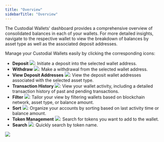 ```yaml
---
title: "Overview"
sidebarTitle: "Overview"
---
```


The Custodial Wallets' dashboard provides a comprehensive overview of consolidated balances in each of your wallets. For more detailed insights, navigate to the respective wallet to view the breakdown of balances by asset type as well as the associated deposit addresses.

Manage your Custodial Wallets easily by clicking the corresponding icons:

- **Deposit** <img src="/en/images/custodial-wallet/deposit-icon.png" className="icon"/>: Initiate a deposit into the selected wallet address.
- **Withdraw** <img src="/en/images/custodial-wallet/withdraw-icon.png" className="icon"/>: Make a withdrawal from the selected wallet address.
- **View Deposit Addresses** <img src="/en/images/custodial-wallet/view-deposit-address.png" className="icon"/>: View the deposit wallet addresses associated with the selected asset type.
- **Transaction History** <img src="/en/images/custodial-wallet/transaction-history.png" className="icon"/>: View your wallet activity, including a detailed transaction history of past and pending transactions.
- **Filter** <img src="/en/images/custodial-wallet/filter.png" className="icon"/>: Tailor your view by filtering wallets based on blockchain network, asset type, or balance amount.
- **Sort** <img src="/en/images/custodial-wallet/sort.png" className="icon"/>: Organize your accounts by sorting based on last activity time or balance amount.
- **Token Management** <img src="/en/images/common/icon_token_management.svg" className="icon"/>: Search for tokens you want to add to the wallet.
- **Search** <img src="/en/images/custodial-wallet/search.svg" className="icon"/>: Quickly search by token name.

<img src="/en/images/custodial-wallet/manage.png" className="screenshot_full_screen"/>